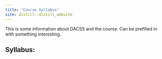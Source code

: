 ```yaml
---
title: "Course Syllabus"
site: distill::distill_website
---
```


This is some information about DACSS and the course. Can be prefilled in with something interesting.


## Syllabus:

